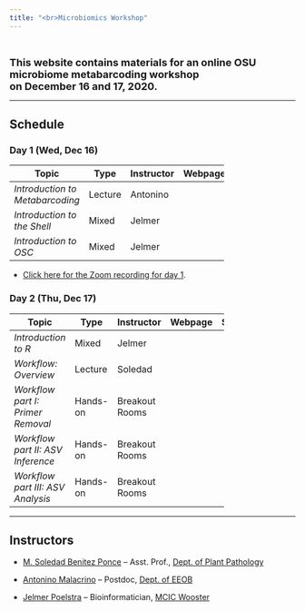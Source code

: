 ```yaml
---
title: "<br>Microbiomics Workshop"
---
```


<style>
.mytable table {
  width:75%;
}
</style>

<br>

<span style="font-size: 18px">**This website contains materials for an online
OSU microbiome metabarcoding workshop<br>on December 16 and 17, 2020.**</span>

----

## Schedule

### Day 1 (Wed, Dec 16)

<div class="mytable">

Topic | Type | Instructor | Webpage | Slides
|-|-|-|-|-|
_Introduction to Metabarcoding_ | Lecture | Antonino | | <a href="slides/intro_presentation.pdf" target="_blank"><span style="color: #4b5357;"><i class="fas fa-desktop fa-lg"></i></span></a> |
_Introduction to the Shell_ | Mixed | Jelmer | <a href="02-shell.html" target="_blank"><span style="color: #4b5357;"><i class="fas fa-book fa-lg"></i></span></a> | <a href="slides/02-shell-slides.html" target="_blank"><span style="color: #4b5357;"><i class="fas fa-desktop fa-lg"></i></span></a> |
_Introduction to OSC_ | Mixed | Jelmer | <a href="03-OSC.html" target="_blank"><span style="color: #4b5357;"><i class="fas fa-book fa-lg"></i></span></a> | <a href="slides/03-OSC-slides.html" target="_blank"><span style="color: #4b5357;"><i class="fas fa-desktop fa-lg"></i></span></a> |

</mytable>

- [Click here for the Zoom recording for day 1](https://osu.zoom.us/rec/share/cgPOzJq8-dhyLAERxJNPwRSa_TKSxUKEDmBlEvzzDqYlHBPx2wQpX7iBCdga9jFB.oBmtUXJ8dFFjOMN_).

### Day 2 (Thu, Dec 17)

<div class="mytable">

| Topic | Type | Instructor | Webpage | Slides |
|-|-|-|-|-|
| _Introduction to R_ | Mixed | Jelmer | <a href="06-R.html" target="_blank"><span style="color: #4b5357;"><i class="fas fa-book fa-lg"></i></span></a> | |
_Workflow: Overview_ | Lecture | Soledad | <a href="04-data-overview.html" target="_blank"><span style="color: #4b5357;"><i class="fas fa-book fa-lg"></i></span></a> | <a href="slides/workflow_intro.pdf" target="_blank"><span style="color: #4b5357;"><i class="fas fa-desktop fa-lg"></i></span></a> |
_Workflow part I: Primer Removal_ | Hands-on | Breakout Rooms | <a href="05-preprocess-reads.html" target="_blank"><span style="color: #4b5357;"><i class="fas fa-book fa-lg"></i></span></a> | |
| _Workflow part II: ASV Inference_  | Hands-on | Breakout Rooms | <a href="07-ASV-inference.html" target="_blank"><span style="color: #4b5357;"><i class="fas fa-book fa-lg"></i></span></a> | |
| _Workflow part III: ASV Analysis_ | Hands-on | Breakout Rooms | <a href="08-postASV-analysis.html" target="_blank"><span style="color: #4b5357;"><i class="fas fa-book fa-lg"></i></span></a> | |

</mytable>

----

## Instructors

- [M. Soledad Benitez Ponce](benitezponce.1@osu.edu) -- Asst. Prof., [Dept. of Plant Pathology](https://plantpath.osu.edu/)

- [Antonino Malacrino](mailto:malacrino.1@osu.edu) -- Postdoc, [Dept. of EEOB](https://eeob.osu.edu/)

- [Jelmer Poelstra](mailto:poelstra.1@osu.edu) -- Bioinformatician, [MCIC Wooster](https://mcic.osu.edu)

<br> <br> <br>
